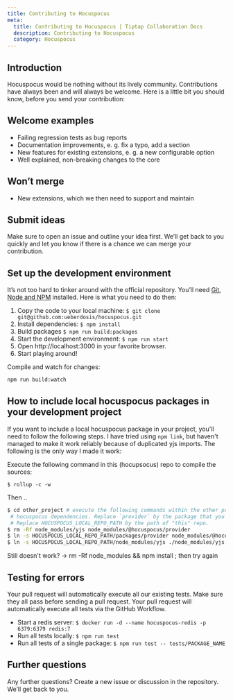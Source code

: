 ```yaml
---
title: Contributing to Hocuspocus
meta:
  title: Contributing to Hocuspocus | Tiptap Collaboration Docs
  description: Contributing to Hocuspocus
  category: Hocuspocus
---
```


## Introduction

Hocuspocus would be nothing without its lively community. Contributions have always been and will always be welcome. Here is a little bit you should know, before you send your contribution:

## Welcome examples

- Failing regression tests as bug reports
- Documentation improvements, e. g. fix a typo, add a section
- New features for existing extensions, e. g. a new configurable option
- Well explained, non-breaking changes to the core

## Won’t merge

- New extensions, which we then need to support and maintain

## Submit ideas

Make sure to open an issue and outline your idea first. We’ll get back to you quickly and let you know if there is a chance we can merge your contribution.

## Set up the development environment

It’s not too hard to tinker around with the official repository. You’ll need [Git](https://github.com/git-guides/install-git), [Node and NPM](https://nodejs.org/en/download/) installed. Here is what you need to do then:

1. Copy the code to your local machine: `$ git clone git@github.com:ueberdosis/hocuspocus.git`
3. Install dependencies: `$ npm install`
4. Build packages `$ npm run build:packages`
3. Start the development environment: `$ npm run start`
4. Open http://localhost:3000 in your favorite browser.
5. Start playing around!

Compile and watch for changes:

```sh
npm run build:watch
```

## How to include local hocuspocus packages in your development project

If you want to include a local hocuspocus package in your project, you'll need to follow the following steps. I have tried using `npm link`, but haven't managed to make it work reliably because of duplicated yjs imports. The following is the only way I made it work:

Execute the following command in this (hocupsocus) repo to compile the sources:

`$ rollup -c -w`

Then ..

```bash
$ cd other_project # execute the following commands within the other project that should include local
 # hocuspocus dependencies. Replace `provider` by the package that you want to replace.
 # Replace HOCUSPOCUS_LOCAL_REPO_PATH by the path of "this" repo.
$ rm -Rf node_modules/yjs node_modules/@hocuspocus/provider
$ ln -s HOCUSPOCUS_LOCAL_REPO_PATH/packages/provider node_modules/@hocuspocus/provider
$ ln -s HOCUSPOCUS_LOCAL_REPO_PATH/node_modules/yjs ./node_modules/yjs
```

Still doesn't work? -> rm -Rf node_modules && npm install ; then try again


## Testing for errors
Your pull request will automatically execute all our existing tests. Make sure they all pass before sending a pull request. Your pull request will automatically execute all tests via the GitHub Workflow.

- Start a redis server: `$ docker run -d --name hocuspocus-redis -p 6379:6379 redis:7`
- Run all tests locally: `$ npm run test`
- Run all tests of a single package: `$ npm run test -- tests/PACKAGE_NAME`


## Further questions

Any further questions? Create a new issue or discussion in the repository. We’ll get back to you.
